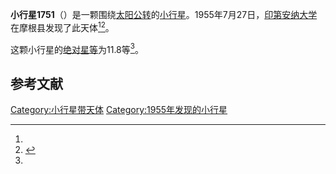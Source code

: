 {{Infobox planet
| bgcolour = #FFFFC0
| name = 1751 Herget
| symbol = 
| image = 
| caption = 
| discovery = yes
| discovery_ref = 
| discoverer = [[印第安纳大学|印第安纳大学]]
| discovery_site = [[摩根县|摩根县]] 
| discovered = 1955年7月27日
| designations = yes
| mp_name = 
| named_after = 
| alt_names = 1955 OC/ 1955 QO / 1955 RB / 1955 SP1 / 1962 CC / 1969 QA
| mp_category = [[主带小行星|主带小行星]]
| orbit_ref = <ref name="a">[http://ssd.jpl.nasa.gov/sbdb.cgi?sstr=1751 1751 Herget] {{Wayback|url=http://ssd.jpl.nasa.gov/sbdb.cgi?sstr=1751 |date=20210717081321 }}，小行星數據庫瀏覽器（JPL Small-Body Database Browser）－[[美国国家航空航天局|美国国家航空航天局]]喷气推进实验室</ref>
| epoch = 2456400.5 (2013年4月18日更新)
| aphelion = {{convert|3.277290623685666|AU|km|3|abbr=on|lk=out}}
| perihelion = {{convert|2.299458552752715|AU|km|3|abbr=on}}
| semimajor = {{convert|2.788374588219191|AU|km|3|abbr=on}}
| eccentricity = 0.175340873
| period = 1700.689777 [[日|日]]<br />4.66[[儒略年|儒略年]]
| avg_speed = 
| inclination = 8.132304737991284
| asc_node = 240.2879343988456
| mean_anomaly = 
| arg_peri = 131.3134528377741
| satellites = 
| physical_characteristics = yes
| dimensions = 
| mass = 
| density = 
| surface_grav = 
| escape_velocity = 
| sidereal_day = 
| axial_tilt = 
| pole_ecliptic_lat = 
| pole_ecliptic_lon = 
| albedo = 
| temperatures= 
| temp_name1 = 
| mean_temp_1 = 
| max_temp_1 = 
| temp_name2 = 
| max_temp_2 = 
| spectral_type = 
| abs_magnitude = 11.8
}}

'''小行星1751'''（{{lang-en|1751 Herget}}）是一颗围绕[[太阳|太阳]][[公转|公转]]的[[小行星|小行星]]。1955年7月27日，[[印第安纳大学|印第安纳大学]]在摩根县发现了此天体<ref name="a" /><ref>{{cite news|title=小行星列表|url=http://cfa-www.harvard.edu/iau/lists/NumberedMPs.txt|accessdate=2013-07-08|newspaper=哈佛大学|archive-date=2008-05-17|archive-url=https://web.archive.org/web/20080517010638/http://cfa-www.harvard.edu/iau/lists/NumberedMPs.txt|dead-url=no}}</ref>。

这颗小行星的[[绝对星等|绝对星等]]为11.8等<ref name="a" />。

==参考文献==
{{reflist}}
{{Minor Planet Number|[[小行星1750|小行星1750]]|[[小行星1752|小行星1752]]}}

{{小天体}}

[[Category:小行星带天体|Category:小行星带天体]]
[[Category:1955年发现的小行星|Category:1955年发现的小行星]]

{{asteroid-stub}}
